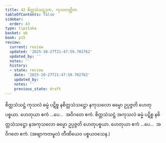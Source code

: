 ```yaml
---
title: 42 စိတ္တသံသဋ္ဌဒုက, ကုသလတ္တိက
tableOfContents: false
sidebar:
  order: 43
type: tipitaka
basket: ab
book: p15
review:
  current: review
  updated: '2025-10-27T21:47:59.702762'
  updated_by: ''
  notes: ''
  history:
  - state: review
    date: '2025-10-27T21:47:59.702762'
    updated_by: ''
    notes: ''
    previous_state: draft
---
```



<ReviewStatus review={frontmatter.review} showDetails={true} />

<HypothesisAnnotation frontmatter={frontmatter} />

<DynamicBreadcrumb />

<Division number="51" book="p15" e="ch" v="40" p="229">

<Paragraph number="150" book="p15">
စိတ္တသံသဋ္ဌံ ကုသလံ ဓမ္မံ ပဋိစ္စ နစိတ္တသံသဋ္ဌော နကုသလော ဓမ္မော ဥပ္ပဇ္ဇတိ ဟေတုပစ္စယာ. ဟေတုယာ ဧကံ …ပေ…  အဝိဂတေ ဧကံ.
</Paragraph>

<Paragraph number="151" book="p15">
စိတ္တသံသဋ္ဌံ အကုသလံ ဓမ္မံ ပဋိစ္စ နစိတ္တသံသဋ္ဌော နအကုသလော ဓမ္မော ဥပ္ပဇ္ဇတိ ဟေတုပစ္စယာ. ဟေတုယာ ဧကံ …ပေ…  အဝိဂတေ ဧကံ. (အဗျာကတမူလံ တီဏိယေဝ ပစ္စယဝသေန.)
</Paragraph>
</Division>